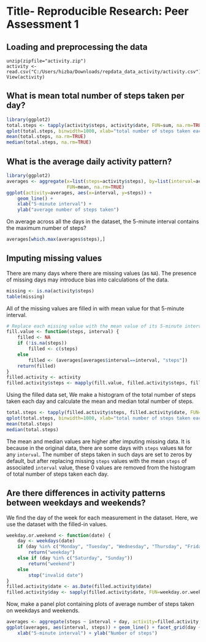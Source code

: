 # Title- Reproducible Research: Peer Assessment 1

## Loading and preprocessing the data
```loading
unzip(zipfile="activity.zip")
activity <- read.csv("C:/Users/hizba/Downloads/repdata_data_activity/activity.csv")
View(activity)
```

## What is mean total number of steps taken per day?
```r
library(ggplot2)
total.steps <- tapply(activity$steps, activity$date, FUN=sum, na.rm=TRUE)
qplot(total.steps, binwidth=1000, xlab="total number of steps taken each day")
mean(total.steps, na.rm=TRUE)
median(total.steps, na.rm=TRUE)
```

## What is the average daily activity pattern?
```r
library(ggplot2)
averages <- aggregate(x=list(steps=activity$steps), by=list(interval=activity$interval),
                      FUN=mean, na.rm=TRUE)
ggplot(activity=averages, aes(x=interval, y=steps)) +
    geom_line() +
    xlab("5-minute interval") +
    ylab("average number of steps taken")
```

On average across all the days in the dataset, the 5-minute interval contains
the maximum number of steps?
```r
averages[which.max(averages$steps),]
```

## Imputing missing values

There are many days where there are missing values (as `NA`). The presence of missing days may introduce bias into calculations of the data.

```r
missing <- is.na(activity$steps)
table(missing)
```

All of the missing values are filled in with mean value for that 5-minute
interval.

```r
# Replace each missing value with the mean value of its 5-minute interval
fill.value <- function(steps, interval) {
    filled <- NA
    if (!is.na(steps))
        filled <- c(steps)
    else
        filled <- (averages[averages$interval==interval, "steps"])
    return(filled)
}
filled.activity <- activity
filled.activity$steps <- mapply(fill.value, filled.activity$steps, filled.activity$interval)
```

Using the filled data set, We make a histogram of the total number of steps taken each day and calculate the mean and median total number of steps.

```r
total.steps <- tapply(filled.activity$steps, filled.activity$date, FUN=sum)
qplot(total.steps, binwidth=1000, xlab="total number of steps taken each day")
mean(total.steps)
median(total.steps)
```

The mean and median values are higher after imputing missing data. It is
because in the original data, there are some days with `steps` values `NA` for 
any `interval`. The number of steps taken in such days are set to zeros by
default, but after replacing missing `steps` values with the mean `steps`
of associated `interval` value, these 0 values are removed from the histogram
of total number of steps taken each day.

## Are there differences in activity patterns between weekdays and weekends?
We find the day of the week for each measurement in the dataset. Here, we use the dataset with the filled-in values.

```r
weekday.or.weekend <- function(date) {
    day <- weekdays(date)
    if (day %in% c("Monday", "Tuesday", "Wednesday", "Thursday", "Friday"))
        return("weekday")
    else if (day %in% c("Saturday", "Sunday"))
        return("weekend")
    else
        stop("invalid date")
}
filled.activity$date <- as.Date(filled.activity$date)
filled.activity$day <- sapply(filled.activity$date, FUN=weekday.or.weekend)
```

Now, make a panel plot containing plots of average number of steps taken
on weekdays and weekends.
```r
averages <- aggregate(steps ~ interval + day, activity=filled.activity, mean)
ggplot(averages, aes(interval, steps)) + geom_line() + facet_grid(day ~ .) +
    xlab("5-minute interval") + ylab("Number of steps")
```
